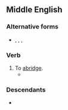 ==Middle English==

===Alternative forms===
* {{l|enm|abregen}}, {{l|enm|abriggen}}, {{l|enm|abrigen}}, {{l|enm|obriggen}}

===Verb===
{{head|enm|verb}}

# To [[abridge]].
#* {{quote-book|passage=Al mowe they yet tho dayes wel '''abregge'''|author={{w|Chaucer}}|title=The Knight's Tale}}

===Descendants===

* {{desc|en|abridge}}